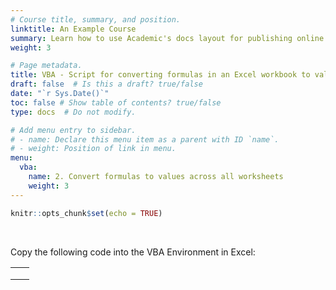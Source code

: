 ```yaml
---
# Course title, summary, and position.
linktitle: An Example Course
summary: Learn how to use Academic's docs layout for publishing online courses, software documentation, and tutorials.
weight: 3

# Page metadata.
title: VBA - Script for converting formulas in an Excel workbook to values across all worksheets
draft: false  # Is this a draft? true/false
date: "`r Sys.Date()`"
toc: false # Show table of contents? true/false
type: docs  # Do not modify.

# Add menu entry to sidebar.
# - name: Declare this menu item as a parent with ID `name`.
# - weight: Position of link in menu.
menu:
  vba:
    name: 2. Convert formulas to values across all worksheets
    weight: 3
---
```


```r
knitr::opts_chunk$set(echo = TRUE)
```

<br>

<html>

<style>
p.indent {
    text-indent: 30px;
}

div.a {
  line-height:130%;
}
</style>

Copy the following code into the VBA Environment in Excel:

---
<div class="a"> <p style="font-family:consolas"> <font color = blue> Sub </font color>  ConvertFormulasToValuesAllWorksheets()
<br>
<br> &nbsp;&nbsp;&nbsp;<font color = blue> Dim</font color> ws <font color=blue> As</font color>  Worksheet, rng  </font color> <font color=blue> As </font color> Range
<br> &nbsp;&nbsp;&nbsp; <font color=blue> For Each </font color> ws <font color=blue> In </font color> ActiveWorkbook.Worksheets
<br> &nbsp;&nbsp;&nbsp; <font color=blue> For Each </font color> rng <font color=blue> In </font color> ws.UsedRange
<br> &nbsp;&nbsp;&nbsp;&nbsp;&nbsp;&nbsp;&nbsp; <font color=blue> If </font color> rng.HasFormula <font color=blue> Then </font color>
<br> &nbsp;&nbsp;&nbsp;&nbsp;&nbsp;&nbsp;&nbsp; rng.Formula = rng.Value
<br> &nbsp;&nbsp;&nbsp; <font color=blue> End If </font color>
<br> &nbsp;&nbsp;&nbsp;&nbsp;&nbsp;&nbsp;&nbsp; <font color=blue> Next </font color> rng
<br> &nbsp;&nbsp;&nbsp;&nbsp;&nbsp;&nbsp;&nbsp; <font color=blue> Next </font color> ws
<br>
<br> <font color = blue> End Sub </font color> 
</p>

</div>

</html>
---